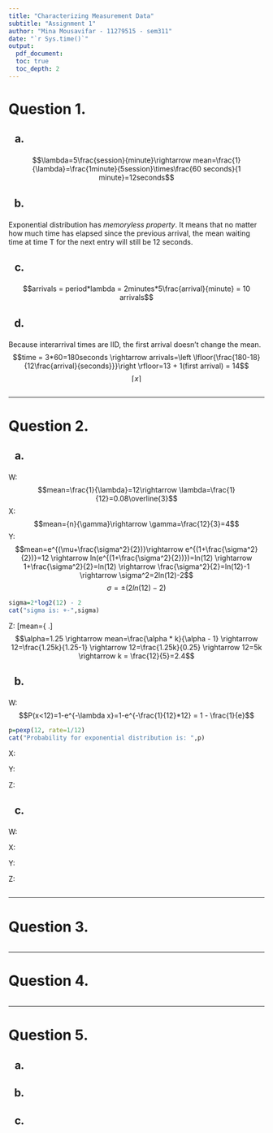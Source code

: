 ```yaml
---
title: "Characterizing Measurement Data"
subtitle: "Assignment 1"
author: "Mina Mousavifar - 11279515 - sem311"
date: "`r Sys.time()`"
output:
  pdf_document:
  toc: true
  toc_depth: 2
---
```


<h1>
Question 1.
</h1>

<h2>
a)
</h2>
<p>
$$\lambda=5\frac{session}{minute}\rightarrow mean=\frac{1}{\lambda}=\frac{1minute}{5session}\times\frac{60 seconds}{1 minute}=12seconds$$
</p>

<h2>
b)
</h2>
<p>
Exponential distribution has *memoryless property*. It means that no matter how much time has elapsed since the previous arrival, the mean waiting time at time T for the next entry will still be 12 seconds.
</p>

<h2>
c)
</h2>
<p>
$$arrivals = period*lambda = 2minutes*5\frac{arrival}{minute} = 10 arrivals$$
</p>

<h2>
d)
</h2>
<p>
Because interarrival times are IID, the first arrival doesn't change the mean.
$$time = 3*60=180seconds \rightarrow arrivals=\left \lfloor{\frac{180-18}{12\frac{arrival}{seconds}}}\right \rfloor=13 + 1(first arrival) = 14$$
$$\left \lceil{x}\right \rceil $$
</p>
```r
  
```

***
<h1>
Question 2.
</h1>

<h2>
a)
</h2>

<p>
W:
$$mean=\frac{1}{\lambda}=12\rightarrow \lambda=\frac{1}{12}=0.08\overline{3}$$
X:
$$mean={n}{\gamma}\rightarrow \gamma=\frac{12}{3}=4$$
Y:
$$mean=e^{(\mu+\frac{\sigma^2}{2})}\rightarrow e^{(1+\frac{\sigma^2}{2})}=12 \rightarrow ln(e^{(1+\frac{\sigma^2}{2})})=ln(12) \rightarrow 1+\frac{\sigma^2}{2}=ln(12) \rightarrow \frac{\sigma^2}{2}=ln(12)-1 \rightarrow \sigma^2=2ln(12)-2$$
$$\sigma=\pm(2ln(12)-2)$$
```r
sigma=2*log2(12) - 2
cat("sigma is: +-",sigma)
```
Z:
\[mean=\left\{
                \begin{array}{ll}
                  \infty \quad for \quad  \alpha \leq1\\
                  \frac{\alpha * k}{\alpha - 1} \quad for \quad  \alpha >1
                \end{array}
              \right.\]
$$\alpha=1.25 \rightarrow mean=\frac{\alpha * k}{\alpha - 1} \rightarrow 12=\frac{1.25k}{1.25-1} \rightarrow 12=\frac{1.25k}{0.25} \rightarrow 12=5k \rightarrow k = \frac{12}{5}=2.4$$
</p>

<h2>
b)
</h2>

<p>
W:
$$P(x<12)=1-e^{-\lambda x}=1-e^{-\frac{1}{12}*12} = 1 - \frac{1}{e}$$
```r
p=pexp(12, rate=1/12) 
cat("Probability for exponential distribution is: ",p)
```
X:

Y:

Z:

</p>

<h2>
c)
</h2>

<p>
W:

X:

Y:

Z:

</p>
```r

```


***
<h1>
Question 3.
</h1>

<p>

</p>

```r

```


***
<h1>
Question 4.
</h1>

<p>

</p>

```r

```


***
<h1>
Question 5.
</h1>

<h2>
a)
</h2>
<p>

</p>

<h2>
b)
</h2>
<p>

</p>

<h2>
c)
</h2>
<p>

</p>

```r

```


